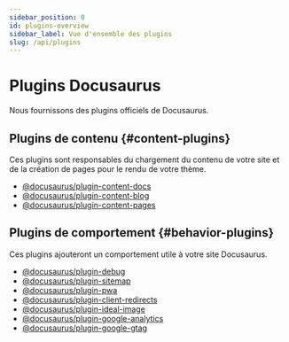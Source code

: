 ```yaml
---
sidebar_position: 0
id: plugins-overview
sidebar_label: Vue d'ensemble des plugins
slug: /api/plugins
---
```


# Plugins Docusaurus

Nous fournissons des plugins officiels de Docusaurus.

## Plugins de contenu {#content-plugins}

Ces plugins sont responsables du chargement du contenu de votre site et de la création de pages pour le rendu de votre thème.

- [@docusaurus/plugin-content-docs](./plugin-content-docs.mdx)
- [@docusaurus/plugin-content-blog](./plugin-content-blog.mdx)
- [@docusaurus/plugin-content-pages](./plugin-content-pages.mdx)

## Plugins de comportement {#behavior-plugins}

Ces plugins ajouteront un comportement utile à votre site Docusaurus.

- [@docusaurus/plugin-debug](./plugin-debug.mdx)
- [@docusaurus/plugin-sitemap](./plugin-sitemap.mdx)
- [@docusaurus/plugin-pwa](./plugin-pwa.mdx)
- [@docusaurus/plugin-client-redirects](./plugin-client-redirects.mdx)
- [@docusaurus/plugin-ideal-image](./plugin-ideal-image.mdx)
- [@docusaurus/plugin-google-analytics](./plugin-google-analytics.mdx)
- [@docusaurus/plugin-google-gtag](./plugin-google-gtag.mdx)
